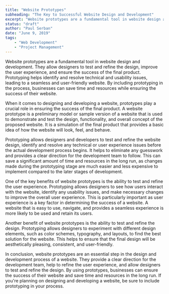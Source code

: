 ```yaml
---
title: "Website Prototypes"
subheading: "The Key to Successful Website Design and Development"
excerpt: "Website prototypes are a fundamental tool in website design and development. They allow designers to test and refine the design, improve the user experience, and ensure the success of the final product. Prototyping helps identify and resolve technical and usability issues, leading to a seamless and user-friendly website. By including prototyping in the process, businesses can save time and resources while ensuring the success of their website."
status: "draft"
author: "Paul Serban"
date: "June 9, 2019"
tags:
    - "Web Development"
    - "Project Management"
---
```


Website prototypes are a fundamental tool in website design and development. They allow designers to test and refine the design, improve the user experience, and ensure the success of the final product. Prototyping helps identify and resolve technical and usability issues, leading to a seamless and user-friendly website. By including prototyping in the process, businesses can save time and resources while ensuring the success of their website.

When it comes to designing and developing a website, prototypes play a crucial role in ensuring the success of the final product. A website prototype is a preliminary model or sample version of a website that is used to demonstrate and test the design, functionality, and overall concept of the proposed website. It is a simulation of the final product that provides a basic idea of how the website will look, feel, and behave.

Prototyping allows designers and developers to test and refine the website design, identify and resolve any technical or user experience issues before the actual development process begins. It helps to eliminate any guesswork and provides a clear direction for the development team to follow. This can save a significant amount of time and resources in the long run, as changes made during the prototyping stage are much easier and less expensive to implement compared to the later stages of development.

One of the key benefits of website prototypes is the ability to test and refine the user experience. Prototyping allows designers to see how users interact with the website, identify any usability issues, and make necessary changes to improve the overall user experience. This is particularly important as user experience is a key factor in determining the success of a website. A website that is easy to use, navigate, and provides a seamless experience is more likely to be used and retain its users.

Another benefit of website prototypes is the ability to test and refine the design. Prototyping allows designers to experiment with different design elements, such as color schemes, typography, and layouts, to find the best solution for the website. This helps to ensure that the final design will be aesthetically pleasing, consistent, and user-friendly.

In conclusion, website prototypes are an essential step in the design and development process of a website. They provide a clear direction for the development team, help to refine the user experience, and allow designers to test and refine the design. By using prototypes, businesses can ensure the success of their website and save time and resources in the long run. If you're planning on designing and developing a website, be sure to include prototyping in your process.
